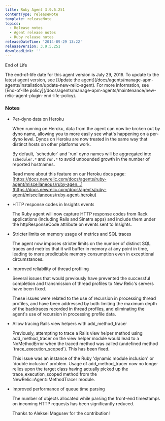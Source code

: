 ```yaml
---
title: Ruby Agent 3.9.5.251
contentType: releaseNote
template: releaseNote
topics:
  - Release notes
  - Agent release notes
  - Ruby release notes
releaseDateTime: '2014-09-29 13:22'
releaseVersion: 3.9.5.251
downloadLink: ''
---
```


End of Life

<Callout variant="important">
  The end-of-life date for this agent version is July 29, 2019. To update to the latest agent version, see [Update the agent](/docs/agents/manage-apm-agents/installation/update-new-relic-agent). For more information, see [End-of-life policy](/docs/agents/manage-apm-agents/maintenance/new-relic-agent-plugin-end-life-policy).
</Callout>

### Notes

* Per-dyno data on Heroku

  When running on Heroku, data from the agent can now be broken out by dyno name, allowing you to more easily see what's happening on a per-dyno level. Dynos on Heroku are now treated in the same way that distinct hosts on other platforms work.

  By default, 'scheduler' and 'run' dyno names will be aggregated into `scheduler.*` and `run.*` to avoid unbounded growth in the number of reported hostnames.

  Read more about this feature on our Heroku docs page: [https://docs.newrelic.com/docs/agents/ruby-agent/miscellaneous/ruby-agen...](https://docs.newrelic.com/docs/agents/ruby-agent/miscellaneous/ruby-agent-heroku)
* HTTP response codes in Insights events

  The Ruby agent will now capture HTTP response codes from Rack applications (including Rails and Sinatra apps) and include them under the httpResponseCode attribute on events sent to Insights.
* Stricter limits on memory usage of metrics and SQL traces

  The agent now imposes stricter limits on the number of distinct SQL traces and metrics that it will buffer in memory at any point in time, leading to more predictable memory consumption even in exceptional circumstances.
* Improved reliability of thread profiling

  Several issues that would previously have prevented the successful completion and transmission of thread profiles to New Relic's servers have been fixed.

  These issues were related to the use of recursion in processing thread profiles, and have been addressed by both limiting the maximum depth of the backtraces recorded in thread profiles, and eliminating the agent's use of recursion in processing profile data.
* Allow tracing Rails view helpers with add_method_tracer

  Previously, attempting to trace a Rails view helper method using add_method_tracer on the view helper module would lead to a NoMethodError when the traced method was called (undefined method \`trace_execution_scoped'). This has been fixed.

  This issue was an instance of the Ruby 'dynamic module inclusion' or 'double inclusion' problem. Usage of add_method_tracer now no longer relies upon the target class having actually picked up the trace_execution_scoped method from the NewRelic::Agent::MethodTracer module.
* Improved performance of queue time parsing

  The number of objects allocated while parsing the front-end timestamps on incoming HTTP requests has been significantly reduced.

  Thanks to Aleksei Magusev for the contribution!
